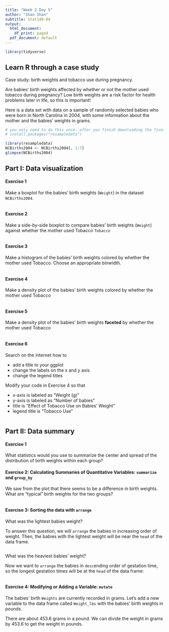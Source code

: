 ```yaml
---
title: "Week 2 Day 5"
author: "Shan Shan"
subtitle: Stat140-04
output:
  html_document:
    df_print: paged
  pdf_document: default
---
```


```r
library(tidyverse)
```

## Learn R through a case study

Case study: birth weights and tobacco use during pregnancy.

Are babies' birth weights affected by whether or not the mother used tobacco during pregnancy? Low birth weights are a risk factor for health problems later in life, so this is important!

Here is a data set with data on a sample of randomly selected babies who were born in North Carolina in 2004, with some information about the mother and the babies' weights in grams.

```r
# you only need to do this once: after you finish downloading the fivethirtyeight package, you can remove this code chunk
# install.packages("resampledata")
```

```r
library(resampledata)
NCBirths2004 <- NCBirths2004[, 1:7]
glimpse(NCBirths2004)
```

## Part I: Data visualization

#### Exercise 1

Make a boxplot for the babies' birth weights (`Weight`) in the dataset `NCBirths2004`.

```r

```

#### Exercise 2

Make a side-by-side boxplot to compare babies' birth weights (`Weight`) against whether the mother used Tobacco `Tobacco`

```r

```

#### Exercise 3

Make a histogram of the babies' birth weights colored by whether the mother used Tobacco. Choose an appropriate binwidth.

```r

```

#### Exercise 4

Make a density plot of the babies' birth weights colored by whether the mother used Tobacco

```r

```


#### Exercise 5

Make a density plot of the babies' birth weights **faceted** by whether the mother used Tobacco

```r

```


#### Exercise 6

Search on the internet how to

* add a title to your ggplot
* change the labels on the x and y axis
* change the legend titles

Modify your code in Exercise 4 so that

* x-axis is labeled as "Weight (g)"
* y-axis is labeled as "Number of babies"
* title is "Effect of Tobacco Use on Babies' Weight"
* legend title is "Tobacco Use"

```r

```

## Part II: Data summary

#### Exercise 1 

What statistics would you use to summarize the center and spread of the distribution of birth weights within each group?

#### Exercise 2: Calculating Summaries of Quantitative Variables: `summarize` and `group_by`

We saw from the plot that there seems to be a difference in birth weights. What are "typical" birth weights for the two groups?

```r

```

#### Exercise 3: Sorting the data with `arrange`

What was the lightest babies weight?

To answer this question, we will `arrange` the babies in increasing order of weight. Then, the babies with the lightest weight will be near the `head` of the data frame.

```r

```

What was the heaviest babies' weight?

Now we want to `arrange` the babies in `desc`ending order of gestation time, so the longest gestation times will be at the `head` of the data frame:

```r
```

#### Exercise 4: Modifying or Adding a Variable: `mutate`

The babies' birth `Weights` are currently recorded in grams. Let's add a new variable to the data frame called `Weight_lbs` with the babies' birth weights in pounds.

There are about 453.6 grams in a pound. We can divide the weight in grams by 453.6 to get the weight in pounds.

```r
```
